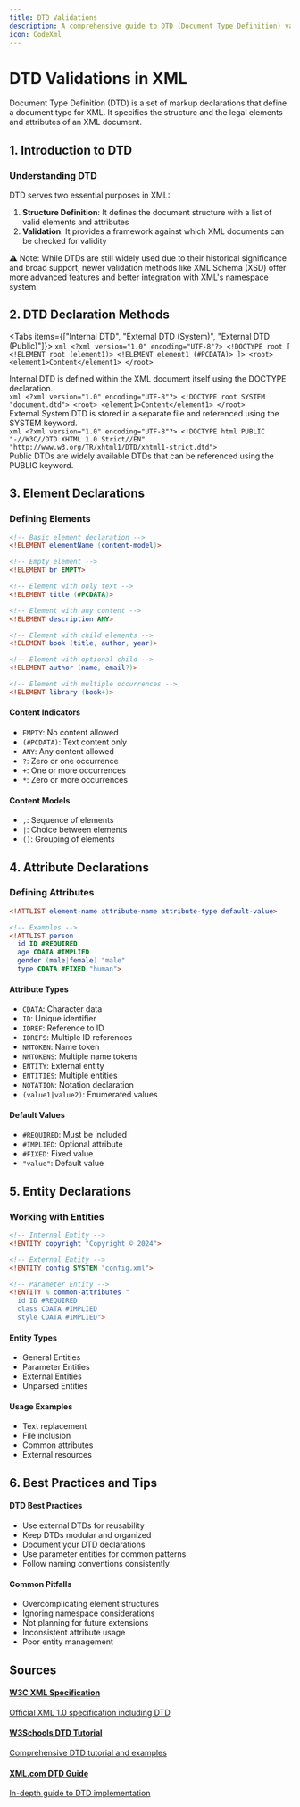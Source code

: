 ```yaml
---
title: DTD Validations
description: A comprehensive guide to DTD (Document Type Definition) validations in XML
icon: CodeXml
---
```



<div className="p-4 mb-8 bg-gradient-to-r from-blue-50 to-indigo-50 dark:from-blue-900/30 dark:to-indigo-900/30 rounded-xl shadow-sm">
  <h1 className="text-3xl font-bold text-gray-800 dark:text-white mb-4">DTD Validations in XML</h1>
  <p className="text-gray-600 dark:text-gray-300">
    Document Type Definition (DTD) is a set of markup declarations that define a document type for XML. It specifies the structure and the legal elements and attributes of an XML document.
  </p>
</div>

## 1. Introduction to DTD

<div className="p-6 bg-white dark:bg-gray-800 rounded-xl shadow-sm mb-8">
  <h3 className="text-xl font-semibold mb-4 text-gray-800 dark:text-white">Understanding DTD</h3>

  DTD serves two essential purposes in XML:
  
  1. **Structure Definition**: It defines the document structure with a list of valid elements and attributes
  2. **Validation**: It provides a framework against which XML documents can be checked for validity

  <div className="mt-4 p-4 bg-yellow-50 dark:bg-yellow-900/30 rounded-lg">
    <p className="text-yellow-800 dark:text-yellow-200">
      ⚠️ Note: While DTDs are still widely used due to their historical significance and broad support, newer validation methods like XML Schema (XSD) offer more advanced features and better integration with XML's namespace system.
    </p>
  </div>
</div>

## 2. DTD Declaration Methods

<Tabs items={["Internal DTD", "External DTD (System)", "External DTD (Public)"]}>
  <Tab>
    ```xml
    <?xml version="1.0" encoding="UTF-8"?>
    <!DOCTYPE root [
      <!ELEMENT root (element1)>
      <!ELEMENT element1 (#PCDATA)>
    ]>
    <root>
      <element1>Content</element1>
    </root>
    ```
    <div className="mt-4 text-gray-600 dark:text-gray-300">
      Internal DTD is defined within the XML document itself using the DOCTYPE declaration.
    </div>
  </Tab>
  <Tab>
    ```xml
    <?xml version="1.0" encoding="UTF-8"?>
    <!DOCTYPE root SYSTEM "document.dtd">
    <root>
      <element1>Content</element1>
    </root>
    ```
    <div className="mt-4 text-gray-600 dark:text-gray-300">
      External System DTD is stored in a separate file and referenced using the SYSTEM keyword.
    </div>
  </Tab>
  <Tab>
    ```xml
    <?xml version="1.0" encoding="UTF-8"?>
    <!DOCTYPE html PUBLIC "-//W3C//DTD XHTML 1.0 Strict//EN"
      "http://www.w3.org/TR/xhtml1/DTD/xhtml1-strict.dtd">
    ```
    <div className="mt-4 text-gray-600 dark:text-gray-300">
      Public DTDs are widely available DTDs that can be referenced using the PUBLIC keyword.
    </div>
  </Tab>
</Tabs>

## 3. Element Declarations

<div className="p-6 bg-white dark:bg-gray-800 rounded-xl shadow-sm mb-8">
  <h3 className="text-xl font-semibold mb-4 text-gray-800 dark:text-white">Defining Elements</h3>

  ```dtd
  <!-- Basic element declaration -->
  <!ELEMENT elementName (content-model)>

  <!-- Empty element -->
  <!ELEMENT br EMPTY>

  <!-- Element with only text -->
  <!ELEMENT title (#PCDATA)>

  <!-- Element with any content -->
  <!ELEMENT description ANY>

  <!-- Element with child elements -->
  <!ELEMENT book (title, author, year)>

  <!-- Element with optional child -->
  <!ELEMENT author (name, email?)>

  <!-- Element with multiple occurrences -->
  <!ELEMENT library (book+)>
  ```

  <div className="mt-6 grid grid-cols-1 md:grid-cols-2 gap-4">
    <div className="p-4 bg-blue-50 dark:bg-blue-900/30 rounded-lg">
      <h4 className="font-semibold text-blue-700 dark:text-blue-300 mb-2">Content Indicators</h4>
      <ul className="list-disc list-inside text-gray-600 dark:text-gray-300">
        <li><code>EMPTY</code>: No content allowed</li>
        <li><code>(#PCDATA)</code>: Text content only</li>
        <li><code>ANY</code>: Any content allowed</li>
        <li><code>?</code>: Zero or one occurrence</li>
        <li><code>+</code>: One or more occurrences</li>
        <li><code>*</code>: Zero or more occurrences</li>
      </ul>
    </div>
    <div className="p-4 bg-green-50 dark:bg-green-900/30 rounded-lg">
      <h4 className="font-semibold text-green-700 dark:text-green-300 mb-2">Content Models</h4>
      <ul className="list-disc list-inside text-gray-600 dark:text-gray-300">
        <li><code>,</code>: Sequence of elements</li>
        <li><code>|</code>: Choice between elements</li>
        <li><code>()</code>: Grouping of elements</li>
      </ul>
    </div>
  </div>
</div>

## 4. Attribute Declarations

<div className="p-6 bg-white dark:bg-gray-800 rounded-xl shadow-sm mb-8">
  <h3 className="text-xl font-semibold mb-4 text-gray-800 dark:text-white">Defining Attributes</h3>

  ```dtd
  <!ATTLIST element-name attribute-name attribute-type default-value>

  <!-- Examples -->
  <!ATTLIST person
    id ID #REQUIRED
    age CDATA #IMPLIED
    gender (male|female) "male"
    type CDATA #FIXED "human">
  ```

  <div className="mt-6 grid grid-cols-1 md:grid-cols-2 gap-4">
    <div className="p-4 bg-purple-50 dark:bg-purple-900/30 rounded-lg">
      <h4 className="font-semibold text-purple-700 dark:text-purple-300 mb-2">Attribute Types</h4>
      <ul className="list-disc list-inside text-gray-600 dark:text-gray-300">
        <li><code>CDATA</code>: Character data</li>
        <li><code>ID</code>: Unique identifier</li>
        <li><code>IDREF</code>: Reference to ID</li>
        <li><code>IDREFS</code>: Multiple ID references</li>
        <li><code>NMTOKEN</code>: Name token</li>
        <li><code>NMTOKENS</code>: Multiple name tokens</li>
        <li><code>ENTITY</code>: External entity</li>
        <li><code>ENTITIES</code>: Multiple entities</li>
        <li><code>NOTATION</code>: Notation declaration</li>
        <li><code>(value1|value2)</code>: Enumerated values</li>
      </ul>
    </div>
    <div className="p-4 bg-pink-50 dark:bg-pink-900/30 rounded-lg">
      <h4 className="font-semibold text-pink-700 dark:text-pink-300 mb-2">Default Values</h4>
      <ul className="list-disc list-inside text-gray-600 dark:text-gray-300">
        <li><code>#REQUIRED</code>: Must be included</li>
        <li><code>#IMPLIED</code>: Optional attribute</li>
        <li><code>#FIXED</code>: Fixed value</li>
        <li><code>"value"</code>: Default value</li>
      </ul>
    </div>
  </div>
</div>

## 5. Entity Declarations

<div className="p-6 bg-white dark:bg-gray-800 rounded-xl shadow-sm mb-8">
  <h3 className="text-xl font-semibold mb-4 text-gray-800 dark:text-white">Working with Entities</h3>

  ```dtd
  <!-- Internal Entity -->
  <!ENTITY copyright "Copyright © 2024">

  <!-- External Entity -->
  <!ENTITY config SYSTEM "config.xml">

  <!-- Parameter Entity -->
  <!ENTITY % common-attributes "
    id ID #REQUIRED
    class CDATA #IMPLIED
    style CDATA #IMPLIED">
  ```

  <div className="mt-4 grid grid-cols-1 md:grid-cols-2 gap-4">
    <div className="p-4 bg-indigo-50 dark:bg-indigo-900/30 rounded-lg">
      <h4 className="font-semibold text-indigo-700 dark:text-indigo-300 mb-2">Entity Types</h4>
      <ul className="list-disc list-inside text-gray-600 dark:text-gray-300">
        <li>General Entities</li>
        <li>Parameter Entities</li>
        <li>External Entities</li>
        <li>Unparsed Entities</li>
      </ul>
    </div>
    <div className="p-4 bg-orange-50 dark:bg-orange-900/30 rounded-lg">
      <h4 className="font-semibold text-orange-700 dark:text-orange-300 mb-2">Usage Examples</h4>
      <ul className="list-disc list-inside text-gray-600 dark:text-gray-300">
        <li>Text replacement</li>
        <li>File inclusion</li>
        <li>Common attributes</li>
        <li>External resources</li>
      </ul>
    </div>
  </div>
</div>

## 6. Best Practices and Tips

<div className="p-6 bg-gradient-to-r from-gray-50 to-gray-100 dark:from-gray-800 dark:to-gray-900 rounded-xl shadow-sm mb-8">
  <div className="grid grid-cols-1 md:grid-cols-2 gap-6">
    <div className="p-4 bg-white dark:bg-gray-700 rounded-lg shadow-sm">
      <h4 className="font-semibold text-gray-800 dark:text-white mb-3">DTD Best Practices</h4>
      <ul className="list-disc list-inside text-gray-600 dark:text-gray-300 space-y-2">
        <li>Use external DTDs for reusability</li>
        <li>Keep DTDs modular and organized</li>
        <li>Document your DTD declarations</li>
        <li>Use parameter entities for common patterns</li>
        <li>Follow naming conventions consistently</li>
      </ul>
    </div>
    <div className="p-4 bg-white dark:bg-gray-700 rounded-lg shadow-sm">
      <h4 className="font-semibold text-gray-800 dark:text-white mb-3">Common Pitfalls</h4>
      <ul className="list-disc list-inside text-gray-600 dark:text-gray-300 space-y-2">
        <li>Overcomplicating element structures</li>
        <li>Ignoring namespace considerations</li>
        <li>Not planning for future extensions</li>
        <li>Inconsistent attribute usage</li>
        <li>Poor entity management</li>
      </ul>
    </div>
  </div>
</div>

## Sources

<div className="p-6 bg-white dark:bg-gray-800 rounded-xl shadow-sm">
  <div className="grid grid-cols-1 md:grid-cols-3 gap-4">
    <a href="https://www.w3.org/TR/xml/" 
       className="p-4 bg-blue-50 dark:bg-blue-900/30 rounded-lg hover:shadow-md transition-shadow">
      <h4 className="font-semibold text-blue-700 dark:text-blue-300">W3C XML Specification</h4>
      <p className="text-sm text-gray-600 dark:text-gray-300">Official XML 1.0 specification including DTD</p>
    </a>
    <a href="https://www.w3schools.com/xml/xml_dtd_intro.asp" 
       className="p-4 bg-green-50 dark:bg-green-900/30 rounded-lg hover:shadow-md transition-shadow">
      <h4 className="font-semibold text-green-700 dark:text-green-300">W3Schools DTD Tutorial</h4>
      <p className="text-sm text-gray-600 dark:text-gray-300">Comprehensive DTD tutorial and examples</p>
    </a>
    <a href="https://www.xml.com/pub/a/98/10/guide0.html" 
       className="p-4 bg-purple-50 dark:bg-purple-900/30 rounded-lg hover:shadow-md transition-shadow">
      <h4 className="font-semibold text-purple-700 dark:text-purple-300">XML.com DTD Guide</h4>
      <p className="text-sm text-gray-600 dark:text-gray-300">In-depth guide to DTD implementation</p>
    </a>
  </div>
</div>
